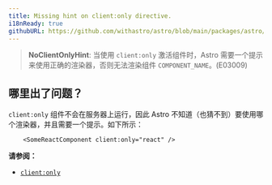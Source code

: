 ```yaml
---
title: Missing hint on client:only directive.
i18nReady: true
githubURL: https://github.com/withastro/astro/blob/main/packages/astro/src/core/errors/errors-data.ts
---
```


<DontEditWarning />


> **NoClientOnlyHint**: 当使用 `client:only` 激活组件时，Astro 需要一个提示来使用正确的渲染器，否则无法渲染组件 `COMPONENT_NAME`。(E03009)

## 哪里出了问题？
`client:only` 组件不会在服务器上运行，因此 Astro 不知道（也猜不到）要使用哪个渲染器，并且需要一个提示。如下所示：

```astro
	<SomeReactComponent client:only="react" />
```

**请参阅：**
-  [`client:only`](/zh-cn/reference/directives-reference/#clientonly)